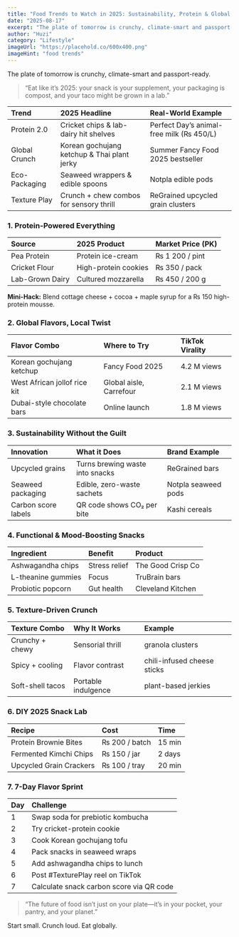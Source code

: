 ```yaml
---
title: "Food Trends to Watch in 2025: Sustainability, Protein & Global Flavors"
date: "2025-08-17"
excerpt: "The plate of tomorrow is crunchy, climate-smart and passport-ready."
author: "Huzi"
category: "Lifestyle"
imageUrl: "https://placehold.co/600x400.png"
imageHint: "food trends"
---
```


The plate of tomorrow is crunchy, climate-smart and passport-ready.

> “Eat like it’s 2025: your snack is your supplement, your packaging is compost, and your taco might be grown in a lab.”

| Trend | 2025 Headline | Real-World Example |
| :--- | :--- | :--- |
| Protein 2.0 | Cricket chips & lab-dairy hit shelves | Perfect Day’s animal-free milk (₨ 450/L) |
| Global Crunch | Korean gochujang ketchup & Thai plant jerky | Summer Fancy Food 2025 bestseller |
| Eco-Packaging | Seaweed wrappers & edible spoons | Notpla edible pods |
| Texture Play | Crunch + chew combos for sensory thrill | ReGrained upcycled grain clusters |

### 1. Protein-Powered Everything

| Source | 2025 Product | Market Price (PK) |
| :--- | :--- | :--- |
| Pea Protein | Protein ice-cream | ₨ 1 200 / pint |
| Cricket Flour | High-protein cookies | ₨ 350 / pack |
| Lab-Grown Dairy | Cultured mozzarella | ₨ 450 / 200 g |

**Mini-Hack:** Blend cottage cheese + cocoa + maple syrup for a ₨ 150 high-protein mousse.

### 2. Global Flavors, Local Twist

| Flavor Combo | Where to Try | TikTok Virality |
| :--- | :--- | :--- |
| Korean gochujang ketchup | Fancy Food 2025 | 4.2 M views |
| West African jollof rice kit | Global aisle, Carrefour | 2.1 M views |
| Dubai-style chocolate bars | Online launch | 1.8 M views |

### 3. Sustainability Without the Guilt

| Innovation | What it Does | Brand Example |
| :--- | :--- | :--- |
| Upcycled grains | Turns brewing waste into snacks | ReGrained bars |
| Seaweed packaging | Edible, zero-waste sachets | Notpla seaweed pods |
| Carbon score labels | QR code shows CO₂ per bite | Kashi cereals |

### 4. Functional & Mood-Boosting Snacks

| Ingredient | Benefit | Product |
| :--- | :--- | :--- |
| Ashwagandha chips | Stress relief | The Good Crisp Co |
| L-theanine gummies | Focus | TruBrain bars |
| Probiotic popcorn | Gut health | Cleveland Kitchen |

### 5. Texture-Driven Crunch

| Texture Combo | Why It Works | Example |
| :--- | :--- | :--- |
| Crunchy + chewy | Sensorial thrill | granola clusters |
| Spicy + cooling | Flavor contrast | chili-infused cheese sticks |
| Soft-shell tacos | Portable indulgence | plant-based jerkies |

### 6. DIY 2025 Snack Lab

| Recipe | Cost | Time |
| :--- | :--- | :--- |
| Protein Brownie Bites | ₨ 200 / batch | 15 min |
| Fermented Kimchi Chips | ₨ 150 / jar | 2 days |
| Upcycled Grain Crackers | ₨ 100 / tray | 20 min |

### 7. 7-Day Flavor Sprint

| Day | Challenge |
| :--- | :--- |
| 1 | Swap soda for prebiotic kombucha |
| 2 | Try cricket-protein cookie |
| 3 | Cook Korean gochujang tofu |
| 4 | Pack snacks in seaweed wraps |
| 5 | Add ashwagandha chips to lunch |
| 6 | Post #TexturePlay reel on TikTok |
| 7 | Calculate snack carbon score via QR code |

> “The future of food isn’t just on your plate—it’s in your pocket, your pantry, and your planet.”

Start small. Crunch loud. Eat globally.
